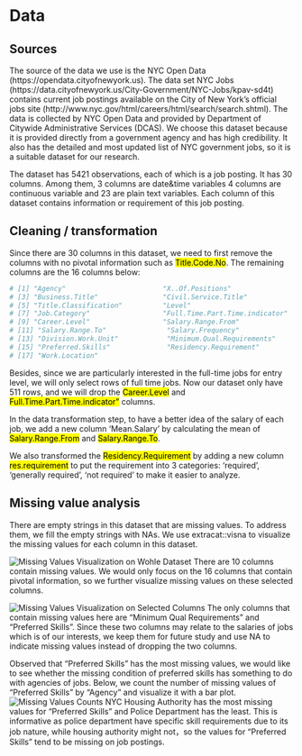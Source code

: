# Data 

## Sources

  The source of the data we use is the NYC Open Data (https://opendata.cityofnewyork.us). The data set NYC Jobs (https://data.cityofnewyork.us/City-Government/NYC-Jobs/kpav-sd4t) contains current job postings available on the City of New York’s official jobs site (http://www.nyc.gov/html/careers/html/search/search.shtml). The data is collected by NYC Open Data and provided by Department of Citywide Administrative Services (DCAS). We choose this dataset because it is provided directly from a government agency and has high credibility. It also has the detailed and most updated list of NYC government jobs, so it is a suitable dataset for our research.
  
  The dataset has 5421 observations, each of which is a job posting. It has 30 columns. Among them, 3 columns are date&time variables 4 columns are continuous variable and 23 are plain text variables. Each column of this dataset contains information or requirement of this job posting.

## Cleaning / transformation

  Since there are 30 columns in this dataset, we need to first remove the columns with no pivotal information such as <mark >Title.Code.No</mark >. The remaining columns are the 16 columns below:

```r
# [1] "Agency"                        "X..Of.Positions"              
# [3] "Business.Title"                "Civil.Service.Title"          
# [5] "Title.Classification"          "Level"                        
# [7] "Job.Category"                  "Full.Time.Part.Time.indicator"
# [9] "Career.Level"                  "Salary.Range.From"            
# [11] "Salary.Range.To"               "Salary.Frequency"             
# [13] "Division.Work.Unit"            "Minimum.Qual.Requirements"    
# [15] "Preferred.Skills"              "Residency.Requirement"
# [17] "Work.Location"
```

  Besides, since we are particularly interested in the full-time jobs for entry level, we will only select rows of full time jobs. Now our dataset only have 511 rows, and we will drop the <mark >Career.Level</mark > and <mark >Full.Time.Part.Time.indicator"</mark> columns.
  
  In the data transformation step, to have a better idea of the salary of each job, we add a new column 'Mean.Salary' by calculating the mean of <mark >Salary.Range.From</mark> and <mark >Salary.Range.To</mark>.
  
  We also transformed the <mark >Residency.Requirement</mark> by adding a new column <mark >res.requirement</mark > to put the requirement into 3 categories: 'required', 'generally required', 'not required' to make it easier to analyze.
  

## Missing value analysis
There are empty strings in this dataset that are missing values. To address them, we fill the empty strings with NAs. 
We use extracat::visna to visualize the missing values for each column in this dataset.

![Missing Values Visualization on Wohle Dataset](images/missingvalues.png)
There are 10 columns contain missing values. We would only focus on the 16 columns that contain pivotal information, so we further visualize missing values on these selected columns.


![Missing Values Visualization on Selected Columns](images/missingvalueselected.png)
The only columns that contain missing values here are "Minimum Qual Requirements" and "Preferred Skills". Since these two columns may relate to the salaries of jobs which is of our interests, we keep them for future study and use NA to indicate missing values instead of dropping the two columns.

Observed that "Preferred Skills" has the most missing values, we would like to see whether the missing condition of preferred skills has something to do with agencies of jobs. Below, we count the number of missing values of "Preferred Skills" by "Agency" and visualize it with a bar plot. 
![Missing Values Counts](images/missingvaluescount.png)
NYC Housing Authority has the most missing values for "Preferred Skills" and Police Department has the least. This is informative as police department have specific skill requirements due to its job nature, while housing authority might not，so the values for "Preferred Skills" tend to be missing on job postings.
